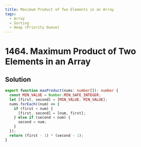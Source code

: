 ```yaml
---
title: Maximum Product of Two Elements in an Array
tags:
  - Array
  - Sorting
  - Heap (Priority Queue)
---
```


# 1464. Maximum Product of Two Elements in an Array

<Badges>
  <LevelBadge level="easy" />
  <TopicBadge name="Array" slug="array" />
  <TopicBadge name="Sorting" slug="sorting" />
  <TopicBadge name="Heap (Priority Queue)" slug="heap-priority-queue" />
</Badges>

## Solution

```typescript filename="solution.ts" copy
export function maxProduct(nums: number[]): number {
  const MIN_VALUE = Number.MIN_SAFE_INTEGER;
  let [first, second] = [MIN_VALUE, MIN_VALUE];
  nums.forEach((num) => {
    if (first < num) {
      [first, second] = [num, first];
    } else if (second < num) {
      second = num;
    }
  });
  return (first - 1) * (second - 1);
}
```

<ProblemLink
  codingSite="leetcode"
  href="https://leetcode.com/problems/maximum-product-of-two-elements-in-an-array"
  title="Maximum Product of Two Elements in an Array"
/>
